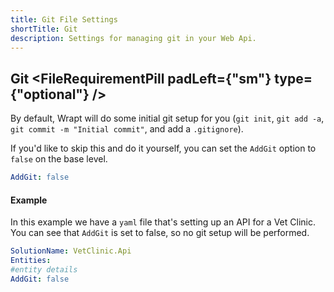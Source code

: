 ```yaml
---
title: Git File Settings
shortTitle: Git
description: Settings for managing git in your Web Api.
---
```



## Git <FileRequirementPill padLeft={"sm"} type={"optional"} />
By default, Wrapt will do some initial git setup for you (`git init`, `git add -a`, `git commit -m "Initial commit"`, and add a `.gitignore`). 

If you'd like to skip this and do it yourself, you can set the `AddGit` option to `false` on the base level.

```yaml
AddGit: false
```

#### Example
In this example we have a `yaml` file that's setting up an API for a Vet Clinic. You can see that `AddGit` is set to false, so no git setup will be performed. 

```yaml
SolutionName: VetClinic.Api
Entities:
#entity details
AddGit: false
```